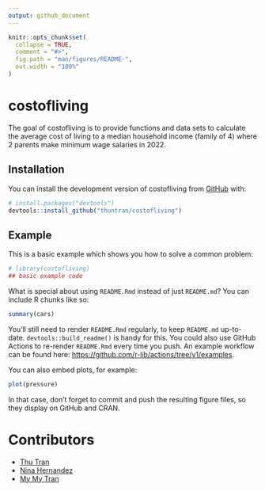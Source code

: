 ```yaml
---
output: github_document
---
```


<!-- README.md is generated from README.Rmd. Please edit that file -->

```r
knitr::opts_chunk$set(
  collapse = TRUE,
  comment = "#>",
  fig.path = "man/figures/README-",
  out.width = "100%"
)
```

# costofliving

<!-- badges: start -->
<!-- badges: end -->

The goal of costofliving is to provide functions and data sets to calculate the average cost of living to a median household income (family of 4) where 2 parents make minimum wage salaries in 2022. 


## Installation

You can install the development version of costofliving from [GitHub](https://github.com/) with:

``` r
# install.packages("devtools")
devtools::install_github("thuntran/costofliving")
```

## Example

This is a basic example which shows you how to solve a common problem:

```r
# library(costofliving)
## basic example code
```

What is special about using `README.Rmd` instead of just `README.md`? You can include R chunks like so:

```r
summary(cars)
```

You'll still need to render `README.Rmd` regularly, to keep `README.md` up-to-date. `devtools::build_readme()` is handy for this. You could also use GitHub Actions to re-render `README.Rmd` every time you push. An example workflow can be found here: <https://github.com/r-lib/actions/tree/v1/examples>.

You can also embed plots, for example:

```r
plot(pressure)
```

In that case, don't forget to commit and push the resulting figure files, so they display on GitHub and CRAN.

# Contributors

- [Thu Tran](https://github.com/thuntran)
- [Nina Hernandez](http://github.com/nhernandez3)
- [My My Tran](http://github.com/puppehmama)

